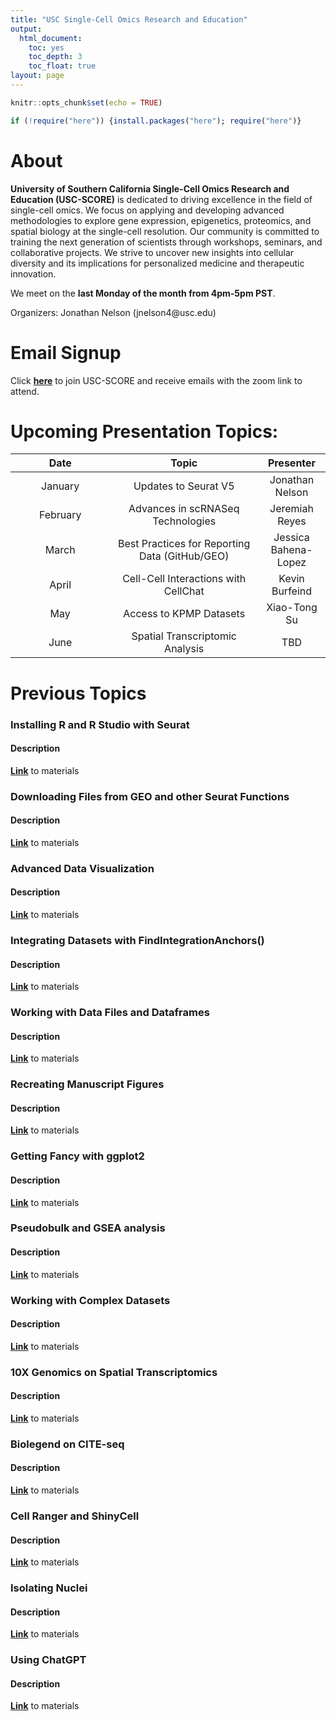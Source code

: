 ---
title: "USC Single-Cell Omics Research and Education"
output:
  html_document: 
    toc: yes
    toc_depth: 3
    toc_float: true
layout: page
---

```{r setup, include=FALSE}
knitr::opts_chunk$set(echo = TRUE)
```


```{r load new packages, echo=FALSE, warning=FALSE, error=FALSE, message=FALSE}

if (!require("here")) {install.packages("here"); require("here")}
```

# About

**University of Southern California Single-Cell Omics Research and Education (USC-SCORE)** is dedicated to driving excellence in the field of single-cell omics. We focus on applying and developing advanced methodologies to explore gene expression, epigenetics, proteomics, and spatial biology at the single-cell resolution. Our community is committed to training the next generation of scientists through workshops, seminars, and collaborative projects. We strive to uncover new insights into cellular diversity and its implications for personalized medicine and therapeutic innovation.

We meet on the **last Monday of the month from 4pm-5pm PST**.

Organizers:
  Jonathan Nelson (jnelson4@usc.edu)
  
# Email Signup

Click [**here**](http://eepurl.com/i5ptTQ) to join USC-SCORE and receive emails with the zoom link to attend.

# Upcoming Presentation Topics: 

| Date        | Topic          | Presenter  |
| :--------: |:-------------:| :-----:|
| January      | Updates to Seurat V5                                     | Jonathan Nelson |
| February     | Advances in scRNASeq Technologies                        | Jeremiah Reyes |
| March        | Best Practices for Reporting Data (GitHub/GEO)           | Jessica Bahena-Lopez |
| April        | Cell-Cell Interactions with CellChat                     | Kevin Burfeind |
| May          | Access to KPMP Datasets                                  | Xiao-Tong Su |
| June         | Spatial Transcriptomic Analysis                          | TBD |

# Previous Topics

### Installing R and R Studio with Seurat

#### Description

[**Link**](https://drive.google.com/drive/folders/1g5VKzv95DeIxfGaYfbKAKAotLiOld0DF?usp=sharing) to materials

### Downloading Files from GEO and other Seurat Functions

#### Description

[**Link**](https://drive.google.com/drive/folders/1_c0rTF99LIr7MpSBi-MqjCToNdjIWWEo?usp=sharing) to materials

### Advanced Data Visualization

#### Description

[**Link**](https://drive.google.com/drive/folders/1TaR9xpt0boFfyPON9Cv3O2RutXhrbdlg?usp=sharing) to materials

### Integrating Datasets with FindIntegrationAnchors()

#### Description

[**Link**](https://drive.google.com/drive/folders/1_bpbimP9VAMJ-h4RpAfALiTIBsuSQqvX?usp=sharing) to materials

### Working with Data Files and Dataframes

#### Description

[**Link**](https://drive.google.com/drive/folders/1r9qASJfO7qIdzqBdIv7BkChlFY1B33dS?usp=sharing) to materials

### Recreating Manuscript Figures

#### Description

[**Link**](https://drive.google.com/drive/folders/1yd1SMugaVh301uMcgTsoXGyz5MJorcH-?usp=sharing) to materials 

### Getting Fancy with ggplot2

#### Description

[**Link**](https://drive.google.com/drive/folders/16ES02R2Xbt1VIe4dm8KAPJTAzm9NiM2p?usp=sharing) to materials

### Pseudobulk and GSEA analysis

#### Description

[**Link**](https://drive.google.com/drive/folders/1grTN0UFqtAm3Mnc5kuWRtQKrcbL2fozY?usp=sharing) to materials

### Working with Complex Datasets

#### Description

[**Link**](https://drive.google.com/drive/folders/1ITiK7vPoaWjvW5F5Jhjm6xSs_-I1ur5F?usp=sharing) to materials

### 10X Genomics on Spatial Transcriptomics

#### Description

[**Link**](https://drive.google.com/drive/folders/1nq0009Jo7Q2_KsWaz6rH_2jwPG46jDIX?usp=sharing) to materials

### Biolegend on CITE-seq

#### Description

[**Link**](https://drive.google.com/drive/folders/17o2vR35N85_GcKTSgDSgMmo-HQBDMuvf?usp=sharing) to materials

### Cell Ranger and ShinyCell

#### Description

[**Link**](https://drive.google.com/drive/folders/1E3_Lw30ue6hWVMt_e0NUa6gtQPgGIJ2t?usp=sharing) to materials

### Isolating Nuclei

#### Description

[**Link**](https://drive.google.com/drive/folders/1hd5AeWM6-gF8LahkrluCKV9A-rt2iCSI?usp=sharing) to materials

### Using ChatGPT

#### Description

[**Link**](https://drive.google.com/drive/folders/1whKV0oDJ0m5A0dm1SgIak61pIKa5Ng1o?usp=sharing) to materials



